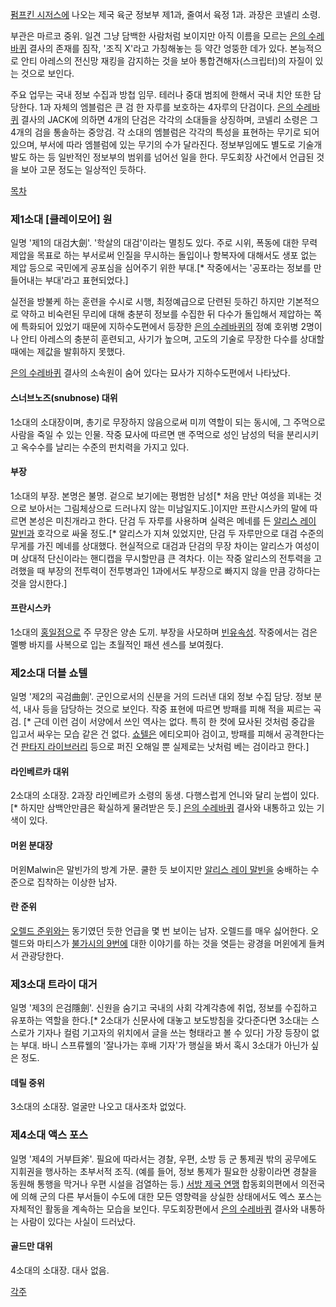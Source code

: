 [[펌프킨 시저스]]에 나오는 제국 육군 정보부 제1과, 줄여서 육정 1과. 과장은 코넬리 소령. 

부관은 마르코 중위. 일견 그냥 담백한 사람처럼 보이지만 아직 이름을 모르는 [[은의 수레바퀴]] 결사의 존재를 짐작, '조직 X'라고 가칭해놓는 등 약간 엉뚱한 데가 있다. 본능적으로 안티 아레스의 전신망 재킹을 감지하는 것을 보아 통합견해자(스크립터)의 자질이 있는 것으로 보인다.

주요 업무는 국내 정보 수집과 방첩 임무. 테러나 중대 범죄에 한해서 국내 치안 또한 담당한다. 1과 자체의 엠블럼은 큰 검 한 자루를 보호하는 4자루의 단검이다. [[은의 수레바퀴]] 결사의 JACK에 의하면 4개의 단검은 각각의 소대들을 상징하며, 코넬리 소령은 그 4개의 검을 통솔하는 중앙검. 각 소대의 엠블럼은 각각의 특성을 표현하는 무기로 되어 있으며, 부서에 따라 엠블럼에 있는 무기의 수가 달라진다. 정보부임에도 별도로 기술개발도 하는 등 일반적인 정보부의 범위를 넘어선 일을 한다. 무도회장 사건에서 언급된 것을 보아 고문 정도는 일상적인 듯하다.

[[목차]]
=== 제1소대 [클레이모어] 원 ===
일명 '제1의 대검大劍'. '학살의 대검'이라는 멸칭도 있다. 주로 시위, 폭동에 대한 무력 제압을 목표로 하는 부서로써 인질을 무시하는 돌입이나 항복자에 대해서도 생포 없는 제압 등으로 국민에게 공포심을 심어주기 위한 부대.[* 작중에서는 '공포라는 정보를 만들어내는 부대'라고 표현되었다.]

실전을 방불케 하는 훈련을 수시로 시행, 최정예급으로 단련된 듯하긴 하지만 기본적으로 약하고 비숙련된 무리에 대해 충분히 정보를 수집한 뒤 다수가 돌입해서 제압하는 쪽에 특화되어 있었기 때문에 지하수도편에서 등장한 [[은의 수레바퀴]]의 정예 호위병 2명이나 안티 아레스의 충분히 훈련되고, 사기가 높으며, 고도의 기술로 무장한 다수를 상대할 때에는 제값을 발휘하지 못했다.

[[은의 수레바퀴]] 결사의 소속원이 숨어 있다는 묘사가 지하수도편에서 나타났다.

==== 스너브노즈(snubnose) 대위 ==== 
1소대의 소대장이며, 총기로 무장하지 않음으로써 미끼 역할이 되는 동시에, 그 주먹으로 사람을 죽일 수 있는 인물. 작중 묘사에 따르면 맨 주먹으로 성인 남성의 턱을 분리시키고 옥수수를 날리는 수준의 펀치력을 가지고 있다.
==== 부장 ==== 
1소대의 부장. 본명은 불명. 겉으로 보기에는 평범한 남성[* 처음 만난 여성을 꾀내는 것으로 보아서는 그림체상으로 드러나지 않는 미남일지도.]이지만 프란시스카의 말에 따르면 본성은 미친개라고 한다. 단검 두 자루를 사용하며 실력은 메네를 든 [[알리스 레이 말빈]]과 호각으로 싸울 정도.[* 알리스가 지쳐 있었지만, 단검 두 자루만으로 대검 수준의 무게를 가진 메네를 상대했다. 현실적으로 대검과 단검의 무장 차이는 알리스가 여성이며 상대적 단신이라는 핸디캡을 무시할만큼 큰 격차다. 이는 작중 알리스의 전투력을 고려했을 때 부장의 전투력이 전투병과인 1과에서도 부장으로 빠지지 않을 만큼 강하다는 것을 암시한다.]
==== 프란시스카 ====
1소대의 [[홍일점]]으로 주 무장은 양손 도끼. 부장을 사모하며 [[빈유]]속성. 작중에서는 검은 멜빵 바지를 사복으로 입는 초월적인 패션 센스를 보여줬다.

=== 제2소대 더블 쇼텔 ===
일명 '제2의 곡검曲劍'. 군인으로서의 신분을 거의 드러낸 대외 정보 수집 담당. 정보 분석, 내사 등을 담당하는 것으로 보인다. 작중 표현에 따르면 방패를 피해 적을 찌르는 곡검. [* 근데 이런 검이 서양에서 쓰인 역사는 없다. 특히 한 컷에 묘사된 것처럼 중갑을 입고서 싸우는 모습 같은 건 없다. [[쇼텔]]은 에티오피아 검이고, 방패를 피해서 공격한다는 건 [[판타지 라이브러리]] 등으로 퍼진 오해일 뿐 실제로는 낫처럼 베는 검이라고 한다.]
==== 라인베르카 대위 ====
2소대의 소대장. 2과장 라인베르카 소령의 동생. 다행스럽게 언니와 달리 눈썹이 있다.[* 하지만 삼백안만큼은 확실하게 물려받은 듯.] [[은의 수레바퀴]] 결사와 내통하고 있는 기색이 있다.
==== 머윈 분대장 ==== 
머윈Malwin은 말빈가의 방계 가문. 쿨한 듯 보이지만 [[알리스 레이 말빈]]을 숭배하는 수준으로 집착하는 이상한 남자.
==== 란 준위 ==== 
[[오렐드 준위]]와는 동기였던 듯한 언급을 몇 번 보이는 남자. 오렐드를 매우 싫어한다. 오렐드와 마티스가 [[불가시의 9번]]에 대한 이야기를 하는 것을 엿듣는 광경을 머윈에게 들켜서 관광당한다.

=== 제3소대 트라이 대거 ===
일명 '제3의 은검隱劍'. 신원을 숨기고 국내의 사회 각계각층에 취업, 정보를 수집하고 유포하는 역할을 한다.[* 2소대가 신문사에 대놓고 보도방침을 갖다준다면 3소대는 스스로가 기자나 컬럼 기고자의 위치에서 글을 쓰는 형태라고 볼 수 있다] 가장 등장이 없는 부대. 바니 스프류웰의 '잘나가는 후배 기자'가 행실을 봐서 혹시 3소대가 아닌가 싶은 정도.
==== 데릴 중위 ==== 
3소대의 소대장. 얼굴만 나오고 대사조차 없었다.

=== 제4소대 액스 포스 ===
일명 '제4의 거부巨斧'. 필요에 따라서는 경찰, 우편, 소방 등 군 통제권 밖의 공무에도 지휘권을 행사하는 초부서적 조직. (예를 들어, 정보 통제가 필요한 상황이라면 경찰을 동원해 통행을 막거나 우편 시설을 검열하는 등.) [[서방 제국 연맹]] 합동회의편에서 의전국에 의해 군의 다른 부서들이 수도에 대한 모든 영향력을 상실한 상태에서도 엑스 포스는 자체적인 활동을 계속하는 모습을 보인다. 무도회장편에서 [[은의 수레바퀴]] 결사와 내통하는 사람이 있다는 사실이 드러났다.
==== 골드만 대위 ==== 
4소대의 소대장. 대사 없음.

[[각주]]
